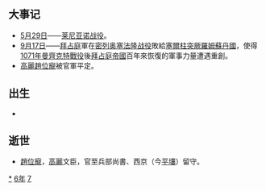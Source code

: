 {{yearTOC|1176|西夏'''[[乾祐_(西夏)|-{乾}-祐]]七年'''；大理'''[[盛德_(大理)|盛德]]元年'''；金'''[[大定_(金朝)|大定]]十六年'''；西辽'''[[崇福|崇福]]十三年'''；南宋'''[[淳熙|淳熙]]三年'''；越南'''[[貞符|貞符]]元年'''；日本'''[[安元|安元]]二年'''}}

== 大事记 ==
*[[5月29日|5月29日]]——[[莱尼亚诺战役|莱尼亚诺战役]]。
*[[9月17日|9月17日]]——[[拜占庭|拜占庭]]軍在[[密列奥塞法隆战役|密列奥塞法隆战役]]敗給[[塞爾柱|塞爾柱]][[突厥|突厥]][[羅姆蘇丹國|羅姆蘇丹國]]，使得[[1071年|1071年]][[曼齊克特戰役|曼齊克特戰役]]後[[拜占庭帝國|拜占庭帝國]]百年來恢復的軍事力量遭遇重創。
*[[王氏高麗|高麗]][[趙位寵之亂|趙位寵]]被官軍平定。

== 出生 ==
*

== 逝世 ==
{{Wikisource year mention}}
*[[趙位寵|趙位寵]]，[[王氏高麗|高麗]]文臣，官至兵部尚書、西京（今[[平壤|平壤]]）留守。

[[Category:1176年|*]]
[[Category:1170年代|6年]]
[[Category:12世纪各年|7]]
